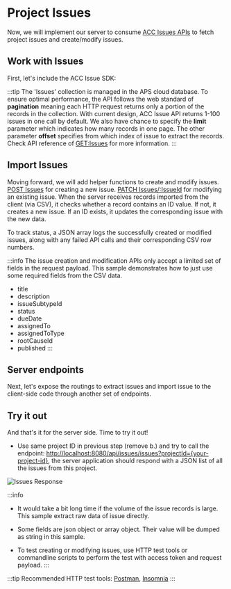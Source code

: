 


# Project Issues

Now, we will implement our server to consume [ACC Issues APIs](https://aps.autodesk.com/en/docs/acc/v1/overview/field-guide/issues/) to fetch project issues and create/modify issues.

## Work with Issues
First, let's include the ACC Issue SDK:
<EnvTabs NodeJsVsCode={NodeJsVsCodeSDK} DotNetVsCode={DotNetSDK} DotNetVs2022={DotNetSDK} />


:::tip
The 'Issues' collection is managed in the APS cloud database. To ensure optimal performance, the API follows the web standard of **pagination** meaning each HTTP request returns only a portion of the records in the collection.
With current design, ACC Issue API returns 1-100 issues in one call by default. We also have chance to specify the **limit** parameter which indicates how many records in one page. The other parameter **offset** specifies from which index of issue to extract the records.
Check API reference of [GET:Issues](https://aps.autodesk.com/en/docs/acc/v1/reference/http/issues-issues-GET/) for more information.
:::


## Import Issues
Moving forward, we will add helper functions to create and modify issues. [POST Issues](https://aps.autodesk.com/en/docs/acc/v1/reference/http/issues-issues-POST/) for creating a new issue. 
[PATCH Issues/:IssueId](https://aps.autodesk.com/en/docs/acc/v1/reference/http/issues-issues-issueId-PATCH/) for modifying an existing issue. 
When the server receives records imported from the client (via CSV), it checks whether a record contains an ID value. If not, it creates a new issue. If an ID exists, it updates the corresponding issue with the new data.

To track status, a JSON array logs the successfully created or modified issues, along with any failed API calls and their corresponding CSV row numbers.

<EnvTabs NodeJsVsCode={NodeJsVsCodeImportIssues} DotNetVsCode={DotNetImportIssues} DotNetVs2022={DotNetImportIssues} />


:::info
The issue creation and modification APIs only accept a limited set of fields in the request payload. This sample demonstrates how to just use some required fields from the CSV data.

- title
- description
- issueSubtypeId
- status
- dueDate
- assignedTo
- assignedToType
- rootCauseId
- published
:::
 

## Server endpoints

Next, let's expose the routings to extract issues and import issue to the client-side code through another
set of endpoints. 


<EnvTabs NodeJsVsCode={NodeJsVsCodeEndpoints} DotNetVsCode={DotNetEndpoints} DotNetVs2022={DotNetEndpoints} />


## Try it out

And that's it for the server side. Time to try it out!

- Use same project ID in previous step (remove b.) and try to call the endpoint: 
[http://localhost:8080/api/issues/issues?projectId={your-project-id}](http://localhost:8080/api/issues/issues?projectId={your-project-id}), the server application should
respond with a JSON list of all the issues from this project. 

![Issues Response](./_shared/project-issues.webp)

:::info
- It would take a bit long time if the volume of the issue records is large.
This sample extract raw data of issue directly. 

- Some fields are json object or array object. Their value will be dumped as string in this sample.

- To test creating or modifying issues, use HTTP test tools or commandline scripts to perform the test with access token and request payload.
:::

:::tip
Recommended HTTP test tools: [Postman](https://www.postman.com/downloads/), [Insomnia](https://insomnia.rest/)
:::